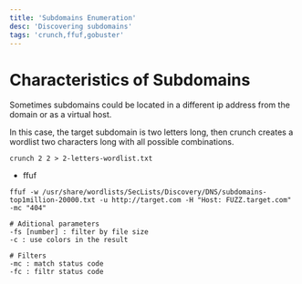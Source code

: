 ```yaml
---
title: 'Subdomains Enumeration'
desc: 'Discovering subdomains'
tags: 'crunch,ffuf,gobuster'
---
```


# Characteristics of Subdomains

Sometimes subdomains could be located in a different ip address 
from the domain or as a virtual host.

In this case, the target subdomain is two letters long, then crunch creates a wordlist 
two characters long with all possible combinations.

```
crunch 2 2 > 2-letters-wordlist.txt
```


* ffuf

```
ffuf -w /usr/share/wordlists/SecLists/Discovery/DNS/subdomains-top1million-20000.txt -u http://target.com -H "Host: FUZZ.target.com" -mc "404"

# Aditional parameters
-fs [number] : filter by file size
-c : use colors in the result

# Filters
-mc : match status code
-fc : filtr status code
```